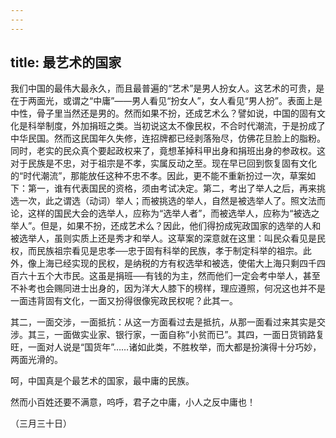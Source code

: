 ```yaml
---
---
---
```

title: 最艺术的国家
---



我们中国的最伟大最永久，而且最普遍的“艺术”是男人扮女人。这艺术的可贵，是在于两面光，或谓之“中庸”——男人看见“扮女人”，女人看见“男人扮”。表面上是中性，骨子里当然还是男的。然而如果不扮，还成艺术么？譬如说，中国的固有文化是科举制度，外加捐班之类。当初说这太不像民权，不合时代潮流，于是扮成了中华民国。然而这民国年久失修，连招牌都已经剥落殆尽，仿佛花旦脸上的脂粉。同时，老实的民众真个要起政权来了，竟想革掉科甲出身和捐班出身的参政权。这对于民族是不忠，对于祖宗是不孝，实属反动之至。现在早已回到恢复固有文化的“时代潮流”，那能放任这种不忠不孝。因此，更不能不重新扮过一次，草案如下：第一，谁有代表国民的资格，须由考试决定。第二，考出了举人之后，再来挑选一次，此之谓选（动词）举人；而被挑选的举人，自然是被选举人了。照文法而论，这样的国民大会的选举人，应称为“选举人者”，而被选举人，应称为“被选之举人”。但是，如果不扮，还成艺术么？因此，他们得扮成宪政国家的选举的人和被选举人，虽则实质上还是秀才和举人。这草案的深意就在这里：叫民众看见是民权，而民族祖宗看见是忠孝──忠于固有科举的民族，孝于制定科举的祖宗。此外，像上海已经实现的民权，是纳税的方有权选举和被选，使偌大上海只剩四千四百六十五个大市民。这虽是捐班──有钱的为主，然而他们一定会考中举人，甚至不补考也会赐同进士出身的，因为洋大人膝下的榜样，理应遵照，何况这也并不是一面违背固有文化，一面又扮得很像宪政民权呢？此其一。

其二，一面交涉，一面抵抗：从这一方面看过去是抵抗，从那一面看过来其实是交涉。其三，一面做实业家、银行家，一面自称“小贫而已”。其四，一面日货销路复旺，一面对人说是“国货年”……诸如此类，不胜枚举，而大都是扮演得十分巧妙，两面光滑的。

呵，中国真是个最艺术的国家，最中庸的民族。

然而小百姓还要不满意，呜呼，君子之中庸，小人之反中庸也！

（三月三十日）